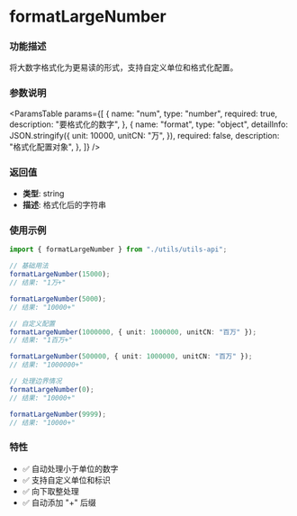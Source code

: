 
<Meta title="Utils/utils-api/formatLargeNumber(格式化大数字)" />

# formatLargeNumber

### 功能描述

将大数字格式化为更易读的形式，支持自定义单位和格式化配置。

### 参数说明

<ParamsTable
  params={[
    {
      name: "num",
      type: "number",
      required: true,
      description: "要格式化的数字",
    },
    {
      name: "format",
      type: "object",
      detailInfo: JSON.stringify({
        unit: 10000,
        unitCN: "万",
      }),
      required: false,
      description: "格式化配置对象",
    },
  ]}
/>

### 返回值

- **类型**: string
- **描述**: 格式化后的字符串

### 使用示例

```typescript
import { formatLargeNumber } from "./utils/utils-api";

// 基础用法
formatLargeNumber(15000);
// 结果: "1万+"

formatLargeNumber(5000);
// 结果: "10000+"

// 自定义配置
formatLargeNumber(1000000, { unit: 1000000, unitCN: "百万" });
// 结果: "1百万+"

formatLargeNumber(500000, { unit: 1000000, unitCN: "百万" });
// 结果: "1000000+"

// 处理边界情况
formatLargeNumber(0);
// 结果: "10000+"

formatLargeNumber(9999);
// 结果: "10000+"
```

### 特性

- ✅ 自动处理小于单位的数字
- ✅ 支持自定义单位和标识
- ✅ 向下取整处理
- ✅ 自动添加 "+" 后缀
